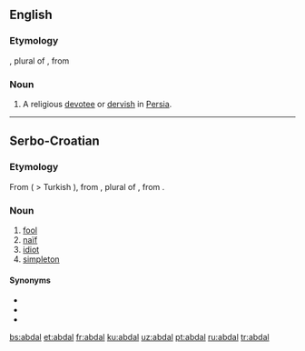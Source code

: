 ==English==

===Etymology===
{{etyl|ar}} {{term|ابدال|tr=abdāl|sc=Arab|lang=ar}}, plural of {{term|بدل|tr=bádal|sc=Arab|lang=ar||a [[substitute]]; a good, religious man; [[saint]]}}, from {{term|بدل|tr=bádala|sc=Arab|lang=ar||to replace}}

===Noun===
{{en-noun}}

# A religious [[devotee]] or [[dervish]] in [[Persia]].

----

==Serbo-Croatian==

===Etymology===
From {{etyl|ota|sh}} {{term|ابدال|tr=abdal, aptal|sc=ota-Arab|lang=ota}} ( > Turkish {{term|abdal|lang=tr}}), from {{etyl|ar|sh}} {{term|ابدال|tr=abdāl|sc=Arab|lang=ar}}, plural of {{term|بدل|tr=bádal|sc=Arab|lang=ar||a [[substitute]]}}, from {{term|بدل|tr=bádala|sc=Arab|lang=ar||to replace}}.

===Noun===
{{sh-noun|g=m|pl=abdali|r|абдал}}

# [[fool]]
# [[naïf]]
# [[idiot]]
# [[simpleton]]

====Synonyms====
* {{l|sh|budala}}
* {{l|sh|glupak}}
* {{l|sh|naivčina}}

[[bs:abdal]]
[[et:abdal]]
[[fr:abdal]]
[[ku:abdal]]
[[uz:abdal]]
[[pt:abdal]]
[[ru:abdal]]
[[tr:abdal]]